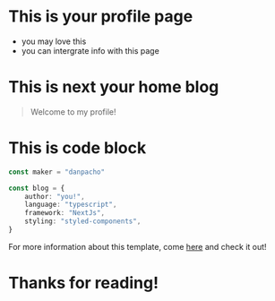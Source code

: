 # This is your profile page

-   you may love this
-   you can intergrate info with this page

# This is next your home blog

> Welcome to my profile!

# This is code block

```ts
const maker = "danpacho"

const blog = {
    author: "you!",
    language: "typescript",
    framework: "NextJs",
    styling: "styled-components",
}
```

For more information about this template, come [here](https://github.com/danpa725/next-your-home) and check it out!

# Thanks for reading!
